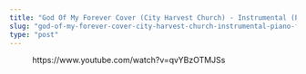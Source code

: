 ```yaml
---
title: "God Of My Forever Cover (City Harvest Church) - Instrumental (Piano + Flute)"
slug: "god-of-my-forever-cover-city-harvest-church-instrumental-piano-flute"
type: "post"
---
```


<!-- wp:embed {"url":"https://www.youtube.com/watch?v=qvYBzOTMJSs","type":"video","providerNameSlug":"youtube","responsive":true,"className":"wp-embed-aspect-16-9 wp-has-aspect-ratio"} -->
<figure class="wp-block-embed is-type-video is-provider-youtube wp-block-embed-youtube wp-embed-aspect-16-9 wp-has-aspect-ratio"><div class="wp-block-embed__wrapper">
https://www.youtube.com/watch?v=qvYBzOTMJSs
</div></figure>
<!-- /wp:embed -->